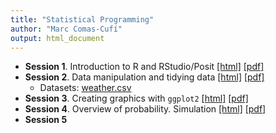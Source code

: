 ```yaml
---
title: "Statistical Programming"
author: "Marc Comas-Cufí"
output: html_document
---
```


-   __Session 1__. Introduction to R and RStudio/Posit [[html]](session-01-presentation.html) [[pdf]](session-01-presentation.pdf)
-   __Session 2__. Data manipulation and tidying data [[html]](session-02-presentation.html) [[pdf]](session-02-presentation.pdf) 
    * Datasets: [weather.csv](weather.csv)
-   __Session 3__. Creating graphics with `ggplot2` [[html]](session-03-presentation.html) [[pdf]](session-03-presentation.pdf)
-   __Session 4__. Overview of probability. Simulation
[[html]](session-04-presentation.html) [[pdf]](session-04-presentation.pdf)
-   __Session 5__
